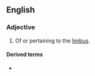 ==English==

===Adjective===
{{en-adj|-}}

# {{label|en|medical}} Of or pertaining to the [[limbus]].

====Derived terms====
* {{l|en|limbal ring}}